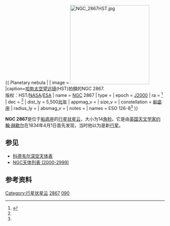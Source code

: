 {{ Planetary nebula |
| image = [[File:NGC_2867HST.jpg|250px]]
|caption=[[哈勃太空望远镜|哈勃太空望远镜]](HST)拍摄的NGC 2867.<br/>版权：HST/[[NASA|NASA]]/[[ESA|ESA]]
| name = [[星云和星团新总表|NGC]] 2867
| type = 
| epoch = [[J2000|J2000]]
| ra = {{RA|9|21|25.3}}<ref name="simbad">{{cite web
  | title=SIMBAD Astronomical Database
  | work=Results for NGC 2867
  | url=http://simbad.u-strasbg.fr/Simbad
  | accessdate=2007-04-10
  | archive-date=2019-05-01
  | archive-url=https://web.archive.org/web/20190501023034/http://simbad.u-strasbg.fr/simbad/
  | dead-url=no
  }}</ref>
| dec = {{DEC|-58|18|40.7}}<ref name="simbad" />
| dist_ly = 5,500[[光年|光年]]
| appmag_v = 
| size_v = 
| constellation = [[船底座|船底座]]
| radius_ly = 
| absmag_v = 
| notes = 
| names = ESO 126-8<ref name="simbad" />
}}

'''NGC 2867'''是位于[[船底座|船底座]]的[[行星状星云|行星状星云]]，大小为14[[角秒|角秒]]。它是由[[英国|英国]][[天文学家|天文学家]][[约翰·赫歇尔|约翰·赫歇尔]]在1834年4月1日首先发现，当时他以为是新[[行星|行星]]。

== 参见 ==
* [[科德韦尔深空天体表|科德韦尔深空天体表]]
* [[NGC天体列表_(2000-2999)|NGC天体列表 (2000-2999)]]

==参考资料==
{{reflist}}

{{科德韦尔天体}}

[[Category:行星状星云|Category:行星状星云]]
[[Category:船底座NGC天体|2867]]
[[Category:科德韦尔天体|090]]